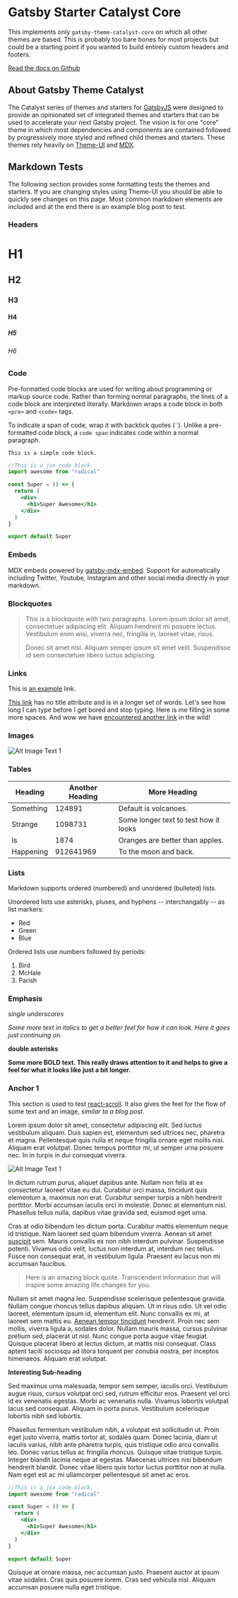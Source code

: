 <SEO title="Gatsby Starter Catalyst Core" />

# Gatsby Starter Catalyst Core

This implements only `gatsby-theme-catalyst-core` on which all other themes are based. This is probably too bare bones for most projects but could be a starting point if you wanted to build entirely custom headers and footers.

[Read the docs on Github](https://github.com/ehowey/gatsby-theme-catalyst)

## About Gatsby Theme Catalyst

The Catalyst series of themes and starters for [GatsbyJS](https://www.gatsbyjs.com/) were designed to provide an opinionated set of integrated themes and starters that can be used to accelerate your next Gatsby project. The vision is for one "core" theme in which most dependencies and components are contained followed by progressively more styled and refined child themes and starters. These themes rely heavily on [Theme-UI](https://theme-ui.com/) and [MDX](https://mdxjs.com/getting-started/gatsby/).

## Markdown Tests

The following section provides some formatting tests the themes and starters. If you are changing styles using Theme-UI you should be able to quickly see changes on this page. Most common markdown elements are included and at the end there is an example blog post to test.

### Headers

# H1

## H2

### H3

#### H4

##### H5

###### H6

### Code

Pre-formatted code blocks are used for writing about programming or
markup source code. Rather than forming normal paragraphs, the lines
of a code block are interpreted literally. Markdown wraps a code block
in both `<pre>` and `<code>` tags.

To indicate a span of code, wrap it with backtick quotes (`` ` ``).
Unlike a pre-formatted code block, a `code span` indicates code within a
normal paragraph.

```
This is a simple code block.
```

```jsx
//This is a jsx code block.
import awesome from "radical"

const Super = () => {
  return (
    <div>
      <h1>Super Awesome</h1>
    </div>
  )
}

export default Super
```

### Embeds

MDX embeds powered by [gatsby-mdx-embed](https://gatsby-mdx-embed.netlify.app/). Support for automatically including Twitter, Youtube, Instagram and other social media directly in your markdown.

### Blockquotes

> This is a blockquote with two paragraphs. Lorem ipsum dolor sit amet,
> consectetuer adipiscing elit. Aliquam hendrerit mi posuere lectus.
> Vestibulum enim wisi, viverra nec, fringilla in, laoreet vitae, risus.
>
> Donec sit amet nisl. Aliquam semper ipsum sit amet velit. Suspendisse
> id sem consectetuer libero luctus adipiscing.

### Links

This is [an example](https://www.erichowey.dev) link.

[This link](https://www.erichowey.dev) has no title attribute and is in a longer set of words. Let's see how long I can type before I get bored and stop typing. Here is me filling in some more spaces. And wow we have [encountered another link](https://www.erichowey.dev) in the wild!

### Images

![Alt Image Text 1](../assets/image1.jpg)

### Tables

| Heading   | Another Heading | More Heading                          |
| --------- | --------------- | ------------------------------------- |
| Something | 124891          | Default is volcanoes.                 |
| Strange   | 1098731         | Some longer text to test how it looks |
| Is        | 1874            | Oranges are better than apples.       |
| Happening | 912641969       | To the moon and back.                 |

### Lists

Markdown supports ordered (numbered) and unordered (bulleted) lists.

Unordered lists use asterisks, pluses, and hyphens -- interchangably
-- as list markers:

- Red
- Green
- Blue

Ordered lists use numbers followed by periods:

1.  Bird
2.  McHale
3.  Parish

### Emphasis

_single underscores_

_Some more text in italics to get a better feel for how it can look. Here it goes just continuing on._

**double asterisks**

**Some more BOLD text. This really draws attention to it and helps to give a feel for what it looks like just a bit longer.**

### Anchor 1

This section is used to test [react-scroll](https://www.npmjs.com/package/react-scroll). It also gives the feel for the flow of some text and an image, _similar to a blog post_.

Lorem ipsum dolor sit amet, consectetur adipiscing elit. Sed luctus
vestibulum aliquam. Duis sapien est, elementum sed ultrices nec, pharetra et
magna. Pellentesque quis nulla et neque fringilla ornare eget mollis nisi.
Aliquam erat volutpat. Donec tempus porttitor mi, ut semper urna posuere
nec. In in turpis in dui consequat viverra.

![Alt Image Text 1](../assets/image1.jpg)

In dictum rutrum purus, aliquet dapibus ante. Nullam non felis at ex consectetur laoreet vitae eu dui. Curabitur orci massa, tincidunt quis elementum a, maximus non erat. Curabitur semper turpis a nibh hendrerit porttitor. Morbi accumsan iaculis orci in molestie. Donec at elementum nisl. Phasellus tellus nulla, dapibus vitae gravida sed, euismod eget urna.

Cras at odio bibendum leo dictum porta. Curabitur mattis elementum neque id tristique. Nam laoreet sed quam bibendum viverra. Aenean sit amet [suscipit](https://www.google.com) sem. Mauris convallis ex non nibh interdum pulvinar. Suspendisse potenti. Vivamus odio velit, luctus non interdum at, interdum nec tellus. Fusce non consequat erat, in vestibulum ligula. Praesent eu lacus non mi accumsan faucibus.

> Here is an amazing block quote. Transcendent information that will inspire some amazing life changes for you.

Nullam sit amet magna leo. Suspendisse scelerisque pellentesque gravida. Nullam congue rhoncus tellus dapibus aliquam. Ut in risus odio. Ut vel odio laoreet, elementum ipsum id, elementum elit. Nunc convallis ex mi, at laoreet sem mattis eu. [Aenean tempor tincidunt](https://www.google.com) hendrerit. Proin nec sem mollis, viverra ligula a, sodales dolor. Nullam mauris massa, cursus pulvinar pretium sed, placerat ut nisl. Nunc congue porta augue vitae feugiat. Quisque placerat libero at lectus dictum, at mattis nisi consequat. Class aptent taciti sociosqu ad litora torquent per conubia nostra, per inceptos himenaeos. Aliquam erat volutpat.

**Interesting Sub-heading**

Sed maximus urna malesuada, tempor sem semper, iaculis orci. Vestibulum augue risus, cursus volutpat orci sed, rutrum efficitur eros. Praesent vel orci id ex venenatis egestas. Morbi ac venenatis nulla. Vivamus lobortis volutpat lacus sed consequat. Aliquam in porta purus. Vestibulum scelerisque lobortis nibh sed lobortis.

Phasellus fermentum vestibulum nibh, a volutpat est sollicitudin ut. Proin eget justo viverra, mattis tortor at, sodales quam. Donec lacinia, diam ut iaculis varius, nibh ante pharetra turpis, quis tristique odio arcu convallis leo. Donec varius tellus ac fringilla rhoncus. Quisque vitae tristique turpis. Integer blandit lacinia neque at egestas. Maecenas ultrices nisi bibendum hendrerit blandit. Donec vitae libero quis tortor luctus porttitor non at nulla. Nam eget est ac mi ullamcorper pellentesque sit amet ac eros.

```jsx
//This is a jsx code block.
import awesome from "radical"

const Super = () => {
  return (
    <div>
      <h1>Super Awesome</h1>
    </div>
  )
}

export default Super
```

Quisque at ornare massa, nec accumsan justo. Praesent auctor at ipsum vitae sodales. Cras quis posuere lorem. Cras sed vehicula nisl. Aliquam accumsan posuere nulla eget tristique.
